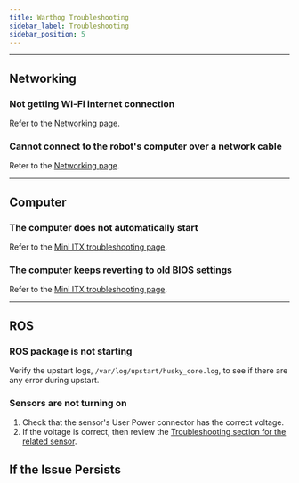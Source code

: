 ```yaml
---
title: Warthog Troubleshooting
sidebar_label: Troubleshooting
sidebar_position: 5
---
```



<ComponentIntroductionWarthog />

<ComponentSupportIntroduction />

---

## Networking

### Not getting Wi-Fi internet connection

Refer to the [Networking page](../../../ros/networking/networking.mdx).

### Cannot connect to the robot's computer over a network cable

Reter to the [Networking page](../../../ros/networking/networking.mdx).

---

## Computer

### The computer does not automatically start

Refer to the [Mini ITX troubleshooting page](../../accessories/computers/mini_itx.mdx).

### The computer keeps reverting to old BIOS settings

Refer to the [Mini ITX troubleshooting page](../../accessories/computers/mini_itx.mdx).

---

## ROS

### ROS package is not starting

Verify the upstart logs, `/var/log/upstart/husky_core.log`, to see if there are any error during upstart.

### Sensors are not turning on

1.  Check that the sensor's User Power connector has the correct voltage.
2.  If the voltage is correct, then review the [Troubleshooting section for the related sensor](../../accessories/sensors/sensors.mdx).

## If the Issue Persists

<Support />
